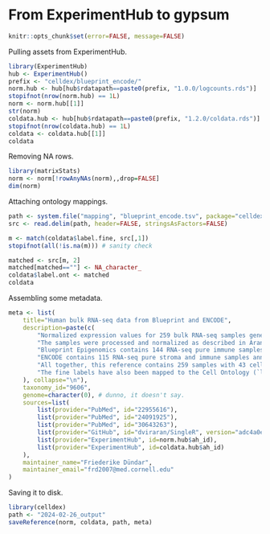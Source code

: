 # From ExperimentHub to gypsum

```r
knitr::opts_chunk$set(error=FALSE, message=FALSE)
```

Pulling assets from ExperimentHub.

```r
library(ExperimentHub)
hub <- ExperimentHub()
prefix <- "celldex/blueprint_encode/"
norm.hub <- hub[hub$rdatapath==paste0(prefix, "1.0.0/logcounts.rds")]
stopifnot(nrow(norm.hub) == 1L)
norm <- norm.hub[[1]]
str(norm)
coldata.hub <- hub[hub$rdatapath==paste0(prefix, "1.2.0/coldata.rds")] # fixed astrocyte misassignment
stopifnot(nrow(coldata.hub) == 1L)
coldata <- coldata.hub[[1]]
coldata
```

Removing NA rows.

```r
library(matrixStats)
norm <- norm[!rowAnyNAs(norm),,drop=FALSE]
dim(norm)
```

Attaching ontology mappings.

```r
path <- system.file("mapping", "blueprint_encode.tsv", package="celldex", mustWork=TRUE)
src <- read.delim(path, header=FALSE, stringsAsFactors=FALSE)

m <- match(coldata$label.fine, src[,1])
stopifnot(all(!is.na(m))) # sanity check

matched <- src[m, 2]
matched[matched==""] <- NA_character_
coldata$label.ont <- matched
coldata
```

Assembling some metadata.

```r
meta <- list(
    title="Human bulk RNA-seq data from Blueprint and ENCODE",
    description=paste(c(
        "Normalized expression values for 259 bulk RNA-seq samples generated by Blueprint and ENCODE from pure populations of stroma and immune cells (Martens and Stunnenberg, 2013; The ENCODE Consortium, 2012).",
        "The samples were processed and normalized as described in Aran, Looney and Liu et al. (2019), i.e., the raw RNA-seq counts were downloaded from Blueprint and ENCODE in 2016 and normalized via edgeR to log~2~-TPMs.",
        "Blueprint Epigenomics contains 144 RNA-seq pure immune samples annotated to 28 cell types.",
        "ENCODE contains 115 RNA-seq pure stroma and immune samples annotated to 17 cell types.",
        "All together, this reference contains 259 samples with 43 cell types (`label.fine`), manually aggregated into 24 broad classes (`label.main`).",
        "The fine labels have also been mapped to the Cell Ontology (`label.ont`)."
    ), collapse="\n"),
    taxonomy_id="9606",
    genome=character(0), # dunno, it doesn't say.
    sources=list(
        list(provider="PubMed", id="22955616"),
        list(provider="PubMed", id="24091925"),
        list(provider="PubMed", id="30643263"),
        list(provider="GitHub", id="dviraran/SingleR", version="adc4a0e4d5cfa79db18f3821f51a02cbd6484710"),
        list(provider="ExperimentHub", id=norm.hub$ah_id),
        list(provider="ExperimentHub", id=coldata.hub$ah_id)
    ),
    maintainer_name="Friederike Dündar",
    maintainer_email="frd2007@med.cornell.edu"
)
```

Saving it to disk.

```r
library(celldex)
path <- "2024-02-26_output"
saveReference(norm, coldata, path, meta)
```
